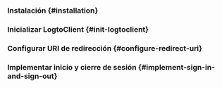 

<GuideTip />

### Instalación \{#installation}

<Installation />

### Inicializar LogtoClient \{#init-logtoclient}

<InitLogtoClient />

### Configurar URI de redirección \{#configure-redirect-uri}

<ConfigureRedirectUri
  figureSrc={redirectUriFigure}
  redirectUri="io.logto.android://io.logto.sample/callback"
/>

### Implementar inicio y cierre de sesión \{#implement-sign-in-and-sign-out}

<ImplementSignInAndSignOut />

<Checkpoint />
